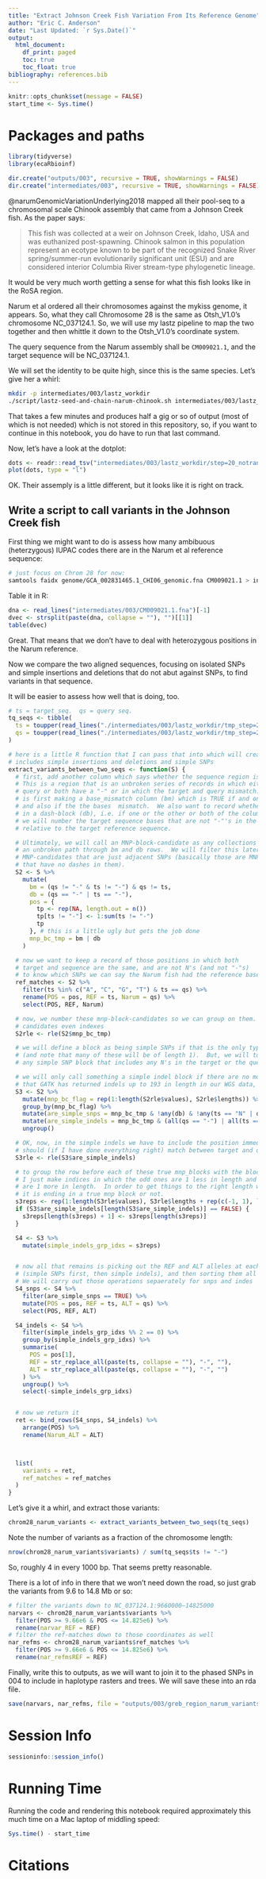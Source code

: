 ```yaml
---
title: "Extract Johnson Creek Fish Variation From Its Reference Genome"
author: "Eric C. Anderson"
date: "Last Updated: `r Sys.Date()`"
output: 
  html_document:
    df_print: paged
    toc: true
    toc_float: true
bibliography: references.bib
---
```


```r
knitr::opts_chunk$set(message = FALSE)
start_time <- Sys.time()
```

# Packages and paths

```r
library(tidyverse)
library(ecaRbioinf)

dir.create("outputs/003", recursive = TRUE, showWarnings = FALSE)
dir.create("intermediates/003", recursive = TRUE, showWarnings = FALSE)
```

@narumGenomicVariationUnderlying2018 mapped all their pool-seq to a chromosomal
scale Chinook assembly that came from a Johnson Creek fish.  As the paper says:

> This fish was collected at a weir on Johnson Creek, Idaho, USA and was euthanized post-spawning. Chinook salmon in this population represent an ecotype known to be part of the recognized Snake River spring/summer-run evolutionarily significant unit (ESU) and are considered interior Columbia River stream-type phylogenetic lineage.

It would be very much worth getting a sense for what this fish looks like in the RoSA region.

Narum et al ordered all their chromosomes against the mykiss genome, it appears.  So, what they call Chromosome 28 is
the same as Otsh_V1.0's chromosome NC_037124.1.  So, we will use my lastz pipeline to map the two together and
then whittle it down to the Otsh_V1.0's coordinate system.  

The query sequence from the Narum assembly shall be `CM009021.1`, and the target sequence will be NC_037124.1.

We will set the identity to be quite high, since this is the same species.   Let's give her a whirl:
```sh
mkdir -p intermediates/003/lastz_workdir
./script/lastz-seed-and-chain-narum-chinook.sh intermediates/003/lastz_workdir NC_037124.1 CM009021.1
```
That takes a few minutes and produces half a gig or so of output 
(most of which is not needed) which is not stored
in this repository, so, if you want to continue in this notebook, you do have
to run that last command.

Now, let's have a look at the dotplot:
```r
dots <- readr::read_tsv("intermediates/003/lastz_workdir/step=20_notransition_inner=1000_identity=97.rdp")
plot(dots, type = "l")
```

OK.  Their assemply is a little different, but it looks like it is right on track.

## Write a script to call variants in the Johnson Creek fish

First thing we might want to do is assess how many ambibuous (heterzygous) IUPAC codes there 
are in the Narum et al reference sequence:
```sh
# just focus on Chrom 28 for now:
samtools faidx genome/GCA_002831465.1_CHI06_genomic.fna CM009021.1 > intermediates/003/CM009021.1.fna 
```
Table it in R:
```r
dna <- read_lines("intermediates/003/CM009021.1.fna")[-1]
dvec <- strsplit(paste(dna, collapse = ""), "")[[1]]
table(dvec)
```
Great.  That means that we don't have to deal with heterozygous positions in the Narum reference.

Now we compare the two aligned sequences, focusing on isolated SNPs and simple insertions and deletions that do not abut against SNPs, to find variants in that sequence.

It will be easier to assess how well that is doing, too.
```r
# ts = target_seq.  qs = query seq.
tq_seqs <- tibble(
  ts = toupper(read_lines("./intermediates/003/lastz_workdir/tmp_step=20_notransition_inner=1000_identity=97.001.column")),
  qs = toupper(read_lines("./intermediates/003/lastz_workdir/tmp_step=20_notransition_inner=1000_identity=97.002.column"))
)

# here is a little R function that I can pass that into which will create a report of variants that
# includes simple insertions and deletions and simple SNPs
extract_variants_between_two_seqs <- function(S) {
  # first, add another column which says whether the sequence region is a multinucleotide area.
  # This is a region that is an unbroken series of records in which either the target or the
  # query or both have a "-" or in which the target and query mismatch.  The way we will go about this
  # is first making a base_mismatch column (bm) which is TRUE if and only if the qs and ts are neither "-"
  # and also if the the bases  mismatch.  We also want to record whether the row is
  # in a dash-block (db), i.e. if one or the other or both of the columns is "-". While we are at it
  # we will number the target sequence bases that are not "-"'s in the Otsh_v1.0 reference, because those, in fact, are the positions
  # relative to the target reference sequence.

  # Ultimately, we will call an MNP-block-candidate as any collections of rows in which there is
  # an unbroken path through bm and db rows.  We will filter this later to toss out those
  # MNP-candidates that are just adjacent SNPs (basically those are MNP-block-candidates
  # that have no dashes in them).
  S2 <- S %>%
    mutate(
      bm = (qs != "-" & ts != "-") & qs != ts,
      db = (qs == "-" | ts == "-"),
      pos = {
        tp <- rep(NA, length.out = n())
        tp[ts != "-"] <- 1:sum(ts != "-")
        tp
      }, # this is a little ugly but gets the job done
      mnp_bc_tmp = bm | db
    )

  # now we want to keep a record of those positions in which both
  # target and sequence are the same, and are not N's (and not "-"s)
  # to know which SNPs we can say the Narum fish had the reference base on
  ref_matches <- S2 %>%
    filter(ts %in% c("A", "C", "G", "T") & ts == qs) %>%
    rename(POS = pos, REF = ts, Narum = qs) %>%
    select(POS, REF, Narum)

  # now, we number these mnp-block-candidates so we can group on them.  We use rle to give the
  # candidates even indexes
  S2rle <- rle(S2$mnp_bc_tmp)

  # we will define a block as being simple SNPs if that is the only type of variant found in the block
  # (and note that many of these will be of length 1).  But, we will toss from consideration in that case
  # any simple SNP block that includes any N's in the target or the query.

  # we will only call something a simple indel block if there are no more than 200 positions in it.  (It appears
  # that GATK has returned indels up to 193 in length in our WGS data, so I will stick with something around that size.)
  S3 <- S2 %>%
    mutate(mnp_bc_flag = rep(1:length(S2rle$values), S2rle$lengths)) %>%
    group_by(mnp_bc_flag) %>%
    mutate(are_simple_snps = mnp_bc_tmp & !any(db) & !any(ts == "N" | qs == "N")) %>%
    mutate(are_simple_indels = mnp_bc_tmp & (all(qs == "-") | all(ts == "-")) & n() < 200) %>%
    ungroup()

  # OK, now, in the simple indels we have to include the position immediately before each true_mnp_block.  (This position
  # should (if I have done everything right) match between target and query).
  S3rle <- rle(S3$are_simple_indels)

  # to group the row before each of these true mnp_blocks with the block
  # I just make indices in which the odd ones are 1 less in length and the even ones
  # are 1 more in length.  In order to get things to the right length we need to test whether
  # it is ending in a true mnp block or not.
  s3reps <- rep(1:length(S3rle$values), S3rle$lengths + rep(c(-1, 1), length.out = length(S3rle$values)))
  if (S3$are_simple_indels[length(S3$are_simple_indels)] == FALSE) {
    s3reps[length(s3reps) + 1] <- s3reps[length(s3reps)]
  }

  S4 <- S3 %>%
    mutate(simple_indels_grp_idxs = s3reps)


  # now all that remains is picking out the REF and ALT alleles at each position
  # (simple SNPs first, then simple indels), and then sorting them all back into order.
  # We will carry out those operations sepaerately for snps and indes
  S4_snps <- S4 %>%
    filter(are_simple_snps == TRUE) %>%
    mutate(POS = pos, REF = ts, ALT = qs) %>%
    select(POS, REF, ALT)

  S4_indels <- S4 %>%
    filter(simple_indels_grp_idxs %% 2 == 0) %>%
    group_by(simple_indels_grp_idxs) %>%
    summarise(
      POS = pos[1],
      REF = str_replace_all(paste(ts, collapse = ""), "-", ""),
      ALT = str_replace_all(paste(qs, collapse = ""), "-", "")
    ) %>%
    ungroup() %>%
    select(-simple_indels_grp_idxs)


  # now we return it
  ret <- bind_rows(S4_snps, S4_indels) %>%
    arrange(POS) %>%
    rename(Narum_ALT = ALT)



  list(
    variants = ret,
    ref_matches = ref_matches
  )
}
```

Let's give it a whirl, and extract those variants:
```r
chrom28_narum_variants <- extract_variants_between_two_seqs(tq_seqs)
```


Note the number of variants as a fraction of the chromosome length:
```r
nrow(chrom28_narum_variants$variants) / sum(tq_seqs$ts != "-")
```

So, roughly 4 in every 1000 bp.  That seems pretty reasonable.

There is a lot of info in there that we won't need down the road, so just
grab the variants from 9.6 to 14.8 Mb or so:
```r
# filter the variants down to NC_037124.1:9660000–14825000
narvars <- chrom28_narum_variants$variants %>%
  filter(POS >= 9.66e6 & POS <= 14.825e6) %>%
  rename(narvar_REF = REF)
# filter the ref-matches down to those coordinates as well
nar_refms <- chrom28_narum_variants$ref_matches %>%
  filter(POS >= 9.66e6 & POS <= 14.825e6) %>%
  rename(nar_refmsREF = REF)
```

Finally, write this to outputs, as we will want to join it to the phased SNPs 
in 004 to include in haplotype rasters and trees. We will save
these into an rda file.

```r
save(narvars, nar_refms, file = "outputs/003/greb_region_narum_variants.rda", compress = "xz")
```

# Session Info

```r
sessioninfo::session_info()
```

# Running Time

Running the code and rendering this notebook required approximately this much time
on a Mac laptop of middling speed:
```r
Sys.time() - start_time
```

# Citations



